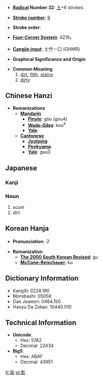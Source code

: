 * '''[[Wiktionary:Chinese radical index| Radical]] Number 32''': [[Wiktionary:Chinese radical index 土|土]]+6 strokes

* '''[[Wiktionary:Chinese total strokes index|Stroke number]]''': [[Wiktionary:Chinese total strokes index 9|9]]

* '''Stroke order''': 

* '''[[Wiktionary:Chinese four corner index|Four-Corner System]]''': 4216<sub>1</sub>

* '''[[Wiktionary:Chinese Cangjie index|Cangjie input]]''': 土竹一口 (GHMR)

* '''Graphical Significance and Origin''': 

* '''Common Meaning'''
*#[[dirt]], [[filth]], [[stain]]s
*# [[dirty]]

== Chinese Hanzi ==

* '''Romanizations'''
** '''[[Mandarin]]'''
*** '''[[Pinyin]]''': gòu (gou4)
*** '''[[Wade-Giles]]''': kou<sup>4</sup>
*** '''[[Yale]]''': 
** '''[[Cantonese]]'''
*** '''[[Jyutping]]''':
*** '''[[Penkyamp]]''': 
*** '''[[Yale]]''': gau3

== Japanese ==
===Kanji===
{{kanji
|[[こう]] ([[kō]]), [[く]] ([[ku]]), [[きく]] ([[kiku]])
|[[あか]] ([[aka]]), [[はじ]] ([[haji]])}}

===Noun===
{{janoun|あか|aka}}
# scum
# dirt

== Korean Hanja ==

* '''Pronunciation''': 구

* '''Romanization'''
** '''[[The 2000 South Korean Revised Romanization|The 2000 South Korean Revised]]''': gu
** '''[[McCune-Reischauer]]''': ku

== Dictionary Information ==

* KangXi: 0228.190
* Morobashi: 05058
* Dae Jaweon: 0464.150
* Hanyu Da Zidian: 10440.010

== Technical Information ==

* '''Unicode''':
** Hex: 57A2
** Decimal: 22434
* '''Big5''':
** Hex: ABAF
** Decimal: 43951

[[fr:垢]]
[[pl:垢]]